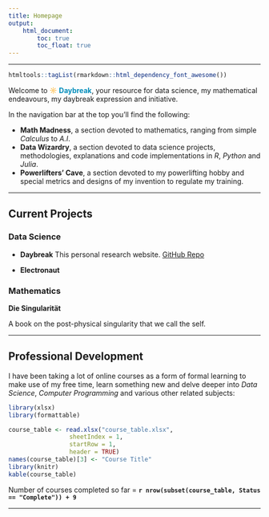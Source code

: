 ```yaml
---
title: Homepage
output:
    html_document:
        toc: true
        toc_float: true
---
```


***

```r
htmltools::tagList(rmarkdown::html_dependency_font_awesome())
```

Welcome to <span style="color:orange">&#9788; </span><span style="color:#008cba"><b>Daybreak</b></span>, your resource for data science, my mathematical endeavours, my daybreak expression and initiative.

In the navigation bar at the top you'll find the following:

- __Math Madness__, a section devoted to mathematics, ranging from simple _Calculus_ to _A.I_.
- __Data Wizardry__, a section devoted to data science projects, methodologies, explanations and code implementations in _R_, _Python_ and _Julia_.
- __Powerlifters' Cave__, a section devoted to my powerlifting hobby and special metrics and designs of my invention to regulate my training.

***

## Current Projects  

### Data Science

- __Daybreak__ This personal research website. [GitHub Repo](https://github.com/ykashou92/project_daybreak)


- __Electronaut__ 

### Mathematics

__Die Singularität__

A book on the post-physical singularity that we call the self.

***

## Professional Development

I have been taking a lot of online courses as a form of formal learning to make use of my free time, learn something new and delve deeper into *Data Science*, *Computer Programming* and various other related subjects:

```r
library(xlsx)
library(formattable)

course_table <- read.xlsx("course_table.xlsx",
                 sheetIndex = 1,
                 startRow = 1,
                 header = TRUE)
names(course_table)[3] <- "Course Title"
library(knitr)
kable(course_table)
```

Number of courses completed so far =  __`r nrow(subset(course_table, Status == "Complete")) + 9`__

***
